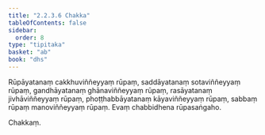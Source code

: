 ```yaml
---
title: "2.2.3.6 Chakka"
tableOfContents: false
sidebar:
  order: 8
type: "tipitaka"
basket: "ab"
book: "dhs"
---
```



<DynamicBreadcrumb />

<Division number="972" book="dhs">

<Paragraph number="1630" book="dhs">
Rūpāyatanaṃ cakkhuviññeyyaṃ rūpaṃ, saddāyatanaṃ sotaviññeyyaṃ rūpaṃ, gandhāyatanaṃ ghānaviññeyyaṃ rūpaṃ, rasāyatanaṃ jivhāviññeyyaṃ rūpaṃ, phoṭṭhabbāyatanaṃ kāyaviññeyyaṃ rūpaṃ, sabbaṃ rūpaṃ manoviññeyyaṃ rūpaṃ.

</Paragraph>
</Division>

<Paragraph number="1631" type="center" book="dhs">
Evaṃ chabbidhena rūpasaṅgaho.

  
Chakkaṃ.
</Paragraph>